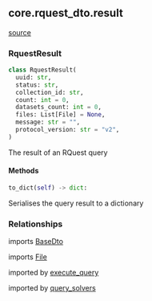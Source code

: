 ## core.rquest_dto.result
[source](https://github.com/Health-Informatics-UoN/hutch-cohort-discovery/tree/main/app/resolve/core/rquest_dto/result.py)
### RquestResult
```python
class RquestResult(
  uuid: str,
  status: str,
  collection_id: str,
  count: int = 0,
  datasets_count: int = 0,
  files: List[File] = None,
  message: str = "",
  protocol_version: str = "v2",
)
```
The result of an RQuest query

#### Methods
```python
to_dict(self) -> dict:
```
Serialises the query result to a dictionary

### Relationships
imports [BaseDto](/resolve/core_api_ref/rquest_dto/base_dto)

imports [File](/resolve/core_api_ref/rquest_dto/file)

imported by [execute_query](/resolve/core_api_ref/execute_query)

imported by [query_solvers](/resolve/core_api_ref/query_solvers)
